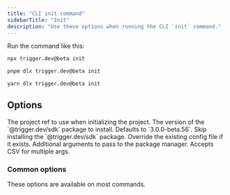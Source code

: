 ```yaml
---
title: "CLI init command"
sidebarTitle: "Init"
description: "Use these options when running the CLI `init` command."
---
```



Run the command like this:

<CodeGroup>

```bash npm
npx trigger.dev@beta init
```

```bash pnpm
pnpm dlx trigger.dev@beta init
```

```bash yarn
yarn dlx trigger.dev@beta init
```

</CodeGroup>

## Options

<ParamField body="Project ref" type="--project-ref | -p">
  The project ref to use when initializing the project.
</ParamField>

<ParamField body="Package tag" type="--tag | -t">
  The version of the `@trigger.dev/sdk` package to install. Defaults to `3.0.0-beta.56`.
</ParamField>

<ParamField body="Skip package install" type="--skip-package-install">
  Skip installing the `@trigger.dev/sdk` package.
</ParamField>

<ParamField body="Override config" type="--override-config">
  Override the existing config file if it exists.
</ParamField>

<ParamField body="Package arguments" type="--pkg-args">
  Additional arguments to pass to the package manager. Accepts CSV for multiple args.
</ParamField>

### Common options

These options are available on most commands.

<CommonOptions />
